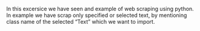 In this excersice we have seen and example of web scraping using python.
In example we have scrap only specified or selected text, by mentioning class name of the selected "Text" which we want to import.